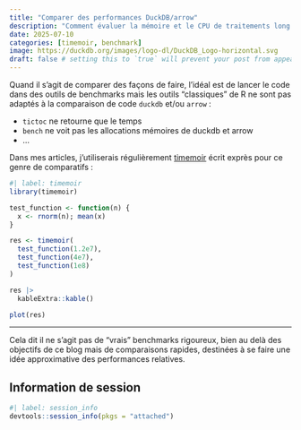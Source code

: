 ```yaml
---
title: "Comparer des performances DuckDB/arrow"
description: "Comment évaluer la mémoire et le CPU de traitements long en duckdb/arrow"
date: 2025-07-10
categories: [timemoir, benchmark]
image: https://duckdb.org/images/logo-dl/DuckDB_Logo-horizontal.svg
draft: false # setting this to `true` will prevent your post from appearing on your listing page until you're ready!
---
```


Quand il s'agit de comparer des façons de faire, l'idéal est de lancer le code dans des outils de benchmarks mais les outils "classiques" de R ne sont pas adaptés à la comparaison de code `duckdb` et/ou `arrow` :

- `tictoc` ne retourne que le temps
- `bench` ne voit pas les allocations mémoires de duckdb et arrow
- ...

Dans mes articles, j'utiliserais régulièrement [timemoir](https://github.com/nbc/timemoir) écrit exprès pour ce genre de comparatifs :

```r
#| label: timemoir
library(timemoir)

test_function <- function(n) {
  x <- rnorm(n); mean(x)
}

res <- timemoir(
  test_function(1.2e7),
  test_function(4e7),
  test_function(1e8)
)

res |> 
  kableExtra::kable()

plot(res)
```

---

Cela dit il ne s'agit pas de "vrais" benchmarks rigoureux, bien au delà des objectifs de ce blog mais de comparaisons rapides, destinées à se faire une idée approximative des performances relatives.

::: {.callout-note collapse=true}
## Information de session
```r
#| label: session_info
devtools::session_info(pkgs = "attached")
```
:::